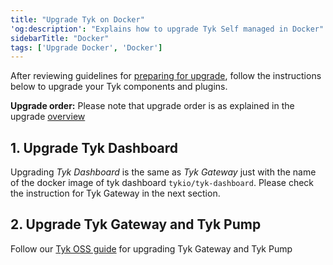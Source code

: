 ```yaml
---
title: "Upgrade Tyk on Docker"
'og:description': "Explains how to upgrade Tyk Self managed in Docker"
sidebarTitle: "Docker"
tags: ['Upgrade Docker', 'Docker']
---
```


After reviewing guidelines for [preparing for upgrade](/5.5/developer-support/upgrading-tyk/preparations/upgrade-guidelines),
follow the instructions below to upgrade your Tyk components and plugins.

**Upgrade order:**
Please note that upgrade order is as explained in the upgrade [overview](/5.5/developer-support/upgrading-tyk/deployment-model/self-managed/overview)


## 1. Upgrade Tyk Dashboard
Upgrading *Tyk Dashboard* is the same as *Tyk Gateway* just with the name of the docker image of tyk dashboard
`tykio/tyk-dashboard`. Please check the instruction for Tyk Gateway in the next section.

## 2. Upgrade Tyk Gateway and Tyk Pump
Follow our [Tyk OSS guide](/5.5/developer-support/upgrading-tyk/go-plugins) for upgrading Tyk Gateway and Tyk Pump